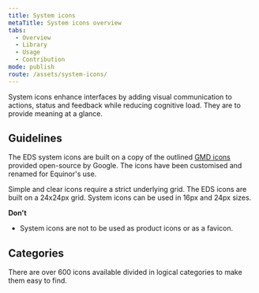 ```yaml
---
title: System icons
metaTitle: System icons overview
tabs:
  - Overview
  - Library
  - Usage
  - Contribution
mode: publish
route: /assets/system-icons/
---
```


System icons enhance interfaces by adding visual communication to actions, status and feedback while reducing cognitive load. They are to provide meaning at a glance.

<!--One to two sentences as an introduction to the component-->

## Guidelines

<!--List how to use it, sizes, widths, grid interactions, color allowances -->

The EDS system icons are built on a copy of the outlined [GMD icons](https://material.io/tools/icons/?style=round 'Google Material Design Rounded Icons') provided open-source by Google. The icons have been customised and renamed for Equinor's use.

Simple and clear icons require a strict underlying grid. The EDS icons are built on a 24x24px grid. System icons can be used in 16px and 24px sizes.

**Don't**

<!--Bullet point list if needed -->

- System icons are not to be used as product icons or as a favicon.

## Categories

There are over 600 icons available divided in logical categories to make them easy to find.

<FigmaImage
  url="https://www.figma.com/file/BQjYMxdSdgRkdhKTDDU7L4KU/Assets?node-id=2%3A3"
  alt="Figma design for system icons"
/>
